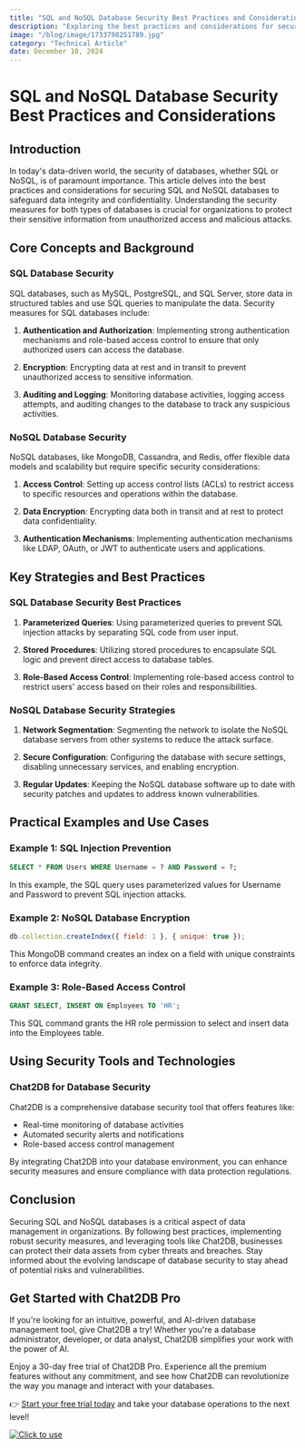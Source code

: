 ```yaml
---
title: "SQL and NoSQL Database Security Best Practices and Considerations"
description: "Exploring the best practices and considerations for securing SQL and NoSQL databases to ensure data integrity and confidentiality."
image: "/blog/image/1733798251789.jpg"
category: "Technical Article"
date: December 10, 2024
---
```


# SQL and NoSQL Database Security Best Practices and Considerations

## Introduction

In today's data-driven world, the security of databases, whether SQL or NoSQL, is of paramount importance. This article delves into the best practices and considerations for securing SQL and NoSQL databases to safeguard data integrity and confidentiality. Understanding the security measures for both types of databases is crucial for organizations to protect their sensitive information from unauthorized access and malicious attacks.

## Core Concepts and Background

### SQL Database Security

SQL databases, such as MySQL, PostgreSQL, and SQL Server, store data in structured tables and use SQL queries to manipulate the data. Security measures for SQL databases include:

1. **Authentication and Authorization**: Implementing strong authentication mechanisms and role-based access control to ensure that only authorized users can access the database.

2. **Encryption**: Encrypting data at rest and in transit to prevent unauthorized access to sensitive information.

3. **Auditing and Logging**: Monitoring database activities, logging access attempts, and auditing changes to the database to track any suspicious activities.

### NoSQL Database Security

NoSQL databases, like MongoDB, Cassandra, and Redis, offer flexible data models and scalability but require specific security considerations:

1. **Access Control**: Setting up access control lists (ACLs) to restrict access to specific resources and operations within the database.

2. **Data Encryption**: Encrypting data both in transit and at rest to protect data confidentiality.

3. **Authentication Mechanisms**: Implementing authentication mechanisms like LDAP, OAuth, or JWT to authenticate users and applications.

## Key Strategies and Best Practices

### SQL Database Security Best Practices

1. **Parameterized Queries**: Using parameterized queries to prevent SQL injection attacks by separating SQL code from user input.

2. **Stored Procedures**: Utilizing stored procedures to encapsulate SQL logic and prevent direct access to database tables.

3. **Role-Based Access Control**: Implementing role-based access control to restrict users' access based on their roles and responsibilities.

### NoSQL Database Security Strategies

1. **Network Segmentation**: Segmenting the network to isolate the NoSQL database servers from other systems to reduce the attack surface.

2. **Secure Configuration**: Configuring the database with secure settings, disabling unnecessary services, and enabling encryption.

3. **Regular Updates**: Keeping the NoSQL database software up to date with security patches and updates to address known vulnerabilities.

## Practical Examples and Use Cases

### Example 1: SQL Injection Prevention

```sql
SELECT * FROM Users WHERE Username = ? AND Password = ?;
```

In this example, the SQL query uses parameterized values for Username and Password to prevent SQL injection attacks.

### Example 2: NoSQL Database Encryption

```javascript
db.collection.createIndex({ field: 1 }, { unique: true });
```

This MongoDB command creates an index on a field with unique constraints to enforce data integrity.

### Example 3: Role-Based Access Control

```sql
GRANT SELECT, INSERT ON Employees TO 'HR';
```

This SQL command grants the HR role permission to select and insert data into the Employees table.

## Using Security Tools and Technologies

### Chat2DB for Database Security

Chat2DB is a comprehensive database security tool that offers features like:

- Real-time monitoring of database activities
- Automated security alerts and notifications
- Role-based access control management

By integrating Chat2DB into your database environment, you can enhance security measures and ensure compliance with data protection regulations.

## Conclusion

Securing SQL and NoSQL databases is a critical aspect of data management in organizations. By following best practices, implementing robust security measures, and leveraging tools like Chat2DB, businesses can protect their data assets from cyber threats and breaches. Stay informed about the evolving landscape of database security to stay ahead of potential risks and vulnerabilities.


## Get Started with Chat2DB Pro

If you're looking for an intuitive, powerful, and AI-driven database management tool, give Chat2DB a try! Whether you're a database administrator, developer, or data analyst, Chat2DB simplifies your work with the power of AI.

Enjoy a 30-day free trial of Chat2DB Pro. Experience all the premium features without any commitment, and see how Chat2DB can revolutionize the way you manage and interact with your databases.

👉 [Start your free trial today](https://chat2db.ai/pricing) and take your database operations to the next level!


[![Click to use](/image/blog/bg/chat2db.jpg)](https://chat2db.ai/)
